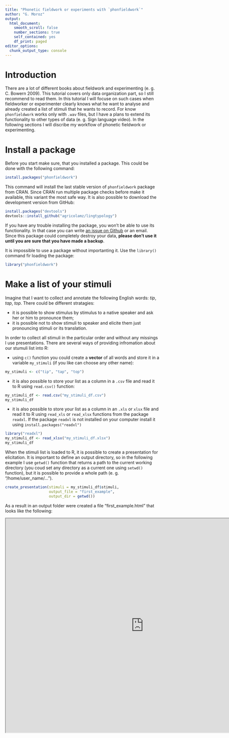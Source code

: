 ```yaml
---
title: "Phonetic fieldwork or experiments with `phonfieldwork`"
author: "G. Moroz"
output: 
  html_document:
    smooth_scroll: false
    number_sections: true
    self_contained: yes
    df_print: paged
editor_options: 
  chunk_output_type: console
---
```


# Introduction

There are a lot of different books about fieldwork and experimenting (e. g. C. Bowern 2009). This tutorial covers only data organization part, so I still recommend to read them. In this tutorial I will focuse on such cases when fieldworker or experimenter clearly knows what he want to analyse and already created a list of stimuli that he wants to record. For know `phonfieldwork` works only with `.wav` files, but I have a plans to extend its functionality to other types of data (e. g. Sign language video). In the following sections I will discribe my workflow of phonetic fieldwork or experimenting.

# Install a package

Before you start make sure, that you installed a package. This could be done with the following command:

```r
install.packages("phonfieldwork")
```

This command will install the last stable version of `phonfieldwork` package from CRAN. Since CRAN run multiple package checks before make it available, this variant the most safe way. It is also possible to download the development version from GitHub:

```r
install.packages("devtools")
devtools::install_github("agricolamz/lingtypology")
```

If you have any trouble installing the package, you won't be able to use its functionality. In that case you can write [an issue on Github](https://github.com/agricolamz/phonfieldwork/issues) or an email. Since this package could completely destroy your data, **please don't use it until you are sure that you have made a backup**.

It is impossible to use a package without importanting it. Use the `library()` command fir loading the package:
```r
library("phonfieldwork")
```

# Make a list of your stimuli

Imagine that I want to collect and annotate the following English words: *tip*, *tap*, *top*. There could be different stratagies: 

* it is possible to show stimulus by stimulus to a native speaker and ask her or him to pronounce them;
* it is possible not to show stimuli to speaker and elicite them just pronouncing stimuli or its translation.

In order to collect all stimuli in the particular order and without any missings I use presentations. There are several ways of providing infromation about our stumuli list into R:

* using `c()` function you could create a **vector** of all words and store it in a variable `my_stimuli` (if you like can choose any other name):

```r
my_stimuli <- c("tip", "tap", "top")
```

* it is also possible to store your list as a column in a `.csv` file and read it to R using `read.csv()` function:

```r
my_stimuli_df <- read.csv("my_stimuli_df.csv")
my_stimuli_df
```

* it is also possible to store your list as a column in an `.xls` or `xlsx` file and read it to R using `read_xls` or `read_xlsx` functions from the package `readxl`. If the package `readxl` is not installed on your computer install it using `install.packages("readxl")`

```r
library("readxl")
my_stimuli_df <- read_xlsx("my_stimuli_df.xlsx")
my_stimuli_df
```

When the stimuli list is loaded to R, it is possible to create a presentation for elicitation. It is important to define an output directory, so in the following example I use `getwd()` function that returns a path to the current working directory (you coud set any directory as a current one using `setwd()` function), but it is possible to provide a whole path (e. g. "/home/user_name/...").

```r
create_presentation(stimuli = my_stimuli_df$stimuli,
                    output_file = "first_example",
                    output_dir = getwd()) 
```

As a result in an output folder were created a file "first_example.html" that looks like the following:

<iframe src="https://agricolamz.github.io/phonfieldwork/first_example.html" width = 900 height = 700>
  <p>Your browser does not support iframes :(</p>
</iframe>
